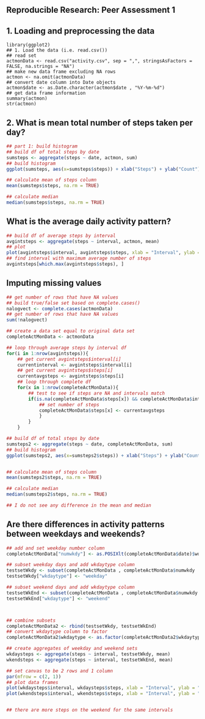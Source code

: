 ## Reproducible Research: Peer Assessment 1


## 1. Loading and preprocessing the data

```readset
library(ggplot2)
## 1. Load the data (i.e. read.csv())
## read set
actmonData <- read.csv("activity.csv", sep = ",", stringsAsFactors = FALSE, na.strings = "NA")
## make new data frame excluding NA rows
actmon <- na.omit(actmonData) 
## convert date column into Date objects
actmon$date <- as.Date.character(actmon$date , "%Y-%m-%d")
## get data frame information 
summary(actmon)
str(actmon)
```

## 2. What is mean total number of steps taken per day?
```r
## part 1: build histogram
## build df of total steps by date
sumsteps <- aggregate(steps ~ date, actmon, sum) 
## build histogram
ggplot(sumsteps, aes(x=sumsteps$steps)) + xlab("Steps") + ylab("Count") + geom_histogram(binwidth=500)

## calculate mean of steps column
mean(sumsteps$steps, na.rm = TRUE)

## calculate median
median(sumsteps$steps, na.rm = TRUE)

```

## What is the average daily activity pattern?
```r
## build df of average steps by interval
avgintsteps <- aggregate(steps ~ interval, actmon, mean) 
## plot 
plot(avgintsteps$interval, avgintsteps$steps, xlab = "Interval", ylab = "Avg. # Steps", type = "l")
## find interval with maximum average number of steps
avgintsteps[which.max(avgintsteps$steps), ]
```

## Imputing missing values
```r
## get number of rows that have NA values
## build true/false set based on complete.cases()
nalogvect <- complete.cases(actmonData)
## get number of rows that have NA values
sum(!nalogvect)

## create a data set equal to original data set
completeActMonData <- actmonData

## loop through average steps by interval df
for(i in 1:nrow(avgintsteps)){
    ## get current avgintsteps$interval[i]
    currentinterval <- avgintsteps$interval[i]
    ## get current avgintsteps$steps[i]
    currentavgsteps <- avgintsteps$steps[i]
    ## loop through complete df
    for(x in 1:nrow(completeActMonData)){
        ## test to see if steps are NA and intervals match
        if(is.na(completeActMonData$steps[x]) && completeActMonData$interval[x] == currentinterval){
            ## set number of steps            
            completeActMonData$steps[x] <- currentavgsteps
            }
        }
    }

## build df of total steps by date
sumsteps2 <- aggregate(steps ~ date, completeActMonData, sum) 
## build histogram
ggplot(sumsteps2, aes(x=sumsteps2$steps)) + xlab("Steps") + ylab("Count") + geom_histogram(binwidth=500)


## calculate mean of steps column
mean(sumsteps2$steps, na.rm = TRUE)

## calculate median
median(sumsteps2$steps, na.rm = TRUE)

## I do not see any difference in the mean and median

```


## Are there differences in activity patterns between weekdays and weekends?
```r

## add and set weekday number column
completeActMonData["numwkdy"] <- as.POSIXlt(completeActMonData$date)$wday

## subset weekday days and add wkdaytype column
testsetWkdy <- subset(completeActMonData , completeActMonData$numwkdy != c("0","6"))
testsetWkdy["wkdaytype"] <- "weekday"

## subset weekend days and add wkdaytype column
testsetWkEnd <- subset(completeActMonData , completeActMonData$numwkdy == c("0","6"))
testsetWkEnd["wkdaytype"] <- "weekend"



## combine subsets
completeActMonData2 <- rbind(testsetWkdy, testsetWkEnd)
## convert wkdaytype column to factor
completeActMonData2$wkdaytype <- as.factor(completeActMonData2$wkdaytype)

## create aggregates of weekday and weekend sets
wkdaysteps <- aggregate(steps ~ interval, testsetWkdy, mean) 
wkendsteps <- aggregate(steps ~ interval, testsetWkEnd, mean) 

## set canvas to be 2 rows and 1 column
par(mfrow = c(2, 1))
## plot data frames
plot(wkdaysteps$interval, wkdaysteps$steps, xlab = "Interval", ylab = "Avg. # Steps", main = "Weekday Data", type = "l")
plot(wkendsteps$interval, wkendsteps$steps, xlab = "Interval", ylab = "Avg. # Steps", main = "Weekend Data", type = "l")


## there are more steps on the weekend for the same intervals


```







